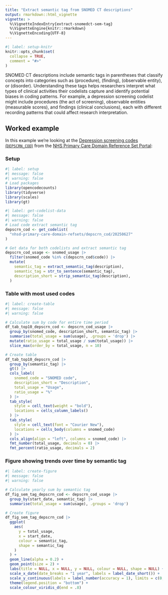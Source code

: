 ```yaml
---
title: "Extract semantic tag from SNOMED CT descriptions"
output: rmarkdown::html_vignette
vignette: >
  %\VignetteIndexEntry{extract-snomedct-sem-tag}
  %\VignetteEngine{knitr::rmarkdown}
  %\VignetteEncoding{UTF-8}
---
```


```r
#| label: setup-knitr
knitr::opts_chunk$set(
  collapse = TRUE,
  comment = "#>"
)
```

SNOMED CT descriptions include semantic tags in parentheses that classify concepts into categories such as (procedure), (finding), (observable entity), or (disorder). 
Understanding these tags helps researchers interpret what types of clinical activities their codelists capture and identify potential biases in coding patterns.
For example, a depression screening codelist might include procedures (the act of screening), observable entities (measurable scores), and findings (clinical conclusions), each with different recording patterns that could affect research interpretation.

## Worked example

In this example we're looking at the 
[Depression screening codes (`DEPSCRN_COD`)](https://www.opencodelists.org/codelist/nhsd-primary-care-domain-refsets/depscrn_cod/20250627/) from the [NHS Primary Care Domain Reference Set Portal](https://digital.nhs.uk/data-and-information/data-collections-and-data-sets/data-collections/quality-and-outcomes-framework-qof/quality-and-outcome-framework-qof-business-rules/primary-care-domain-reference-set-portal):

### Setup

```r
#| label: setup
#| message: false
#| warning: false
# Load packages
library(opencodecounts)
library(tidyverse)
library(scales)
library(gt)
```

```r
#| label: get-codelist-data
#| message: false
#| warning: false
# Load code extract semantic tag
depscrn_cod <- get_codelist(
  "nhsd-primary-care-domain-refsets/depscrn_cod/20250627"
)

# Get data for both codelists and extract semantic tag
depscrn_cod_usage <- snomed_usage |>
  filter(snomed_code %in% c(depscrn_cod$code)) |>
  mutate(
    semantic_tag = extract_semantic_tag(description),
    semantic_tag = str_to_sentence(semantic_tag),
    description_short = strip_semantic_tag(description),
  )
```

### Table with most used codes

```r
#| label: create-table
#| message: false
#| warning: false

# Calculate sum by code for entire time period
df_tab_top10_depscrn_cod <- depscrn_cod_usage |>
  group_by(snomed_code, description_short, semantic_tag) |>
  summarise(total_usage = sum(usage), .groups = 'drop') |>
  mutate(ratio_usage = total_usage / sum(total_usage)) |> 
  slice_max(order_by = total_usage, n = 10)

# Create table
df_tab_top10_depscrn_cod |>
  group_by(semantic_tag) |>
  gt() |>
  cols_label(
    snomed_code = "SNOMED code",
    description_short = "Description",
    total_usage = "Usage",
    ratio_usage = "%"
  ) |>
  tab_style(
    style = cell_text(weight = "bold"),
    locations = cells_column_labels()
  ) |>
  tab_style(
    style = cell_text(font = "Courier New"),
    locations = cells_body(columns = snomed_code)
  ) |>
  cols_align(align = "left", columns = snomed_code) |>
  fmt_number(total_usage, decimals = 0) |>
  fmt_percent(ratio_usage, decimals = 2)
```

### Figure showing trends over time by semantic tag

```r
#| label: create-figure
#| message: false
#| warning: false

# Calculate yearly sum by semantic tag
df_fig_sem_tag_depscrn_cod <- depscrn_cod_usage |>
  group_by(start_date, semantic_tag) |>
  summarise(total_usage = sum(usage), .groups = 'drop')

# Create figure
df_fig_sem_tag_depscrn_cod |>
  ggplot(
    aes(
      y = total_usage,
      x = start_date,
      colour = semantic_tag,
      shape = semantic_tag
    )
  ) +
  geom_line(alpha = 0.2) +
  geom_point(size = 2) +
  labs(title = NULL, x = NULL, y = NULL, colour = NULL, shape = NULL) +
  scale_x_date(date_breaks = "1 year", labels = label_date_short()) +
  scale_y_continuous(labels = label_number(accuracy = 1), limits = c(0, NA)) +
  theme(legend.position = "bottom") +
  scale_colour_viridis_d(end = .8)

```